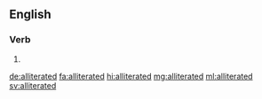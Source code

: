 ==English==

===Verb===
{{head|en|verb form}}

# {{en-past of|alliterate}}

[[de:alliterated]]
[[fa:alliterated]]
[[hi:alliterated]]
[[mg:alliterated]]
[[ml:alliterated]]
[[sv:alliterated]]
